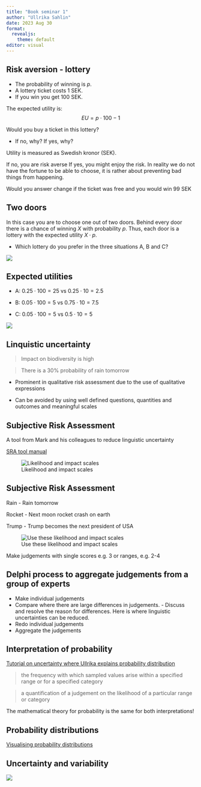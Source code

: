 ```yaml
---
title: "Book seminar 1"
author: "Ullrika Sahlin"
date: 2023 Aug 30
format: 
  revealjs:
    theme: default
editor: visual
---
```


## Risk aversion - lottery

-   The probability of winning is $p$.
-   A lottery ticket costs $1$ SEK.
-   If you win you get $100$ SEK.

The expected utility is: $$ EU = p \cdot 100 - 1 $$

Would you buy a ticket in this lottery? 

- If no, why? If yes, why? 



::: notes
Utility is measured as Swedish kronor (SEK).

If no, you are risk averse If yes, you might enjoy the risk. In reality we do not have the fortune to be able to choose, it is rather about preventing bad things from happening.

Would you answer change if the ticket was free and you would win 99 SEK
:::

## Two doors 

In this case you are to choose one out of two doors. Behind every door there is a chance of winning $X$ with probability $p$. Thus, each door is a lottery with the expected utility $X\cdot p$. 

- Which lottery do you prefer in the three situations A, B and C?

![](../img/beslprob.png)

## Expected utilities

- A: $0.25\cdot 100 = 25$ vs $0.25\cdot 10 = 2.5$

- B: $0.05\cdot 100 = 5$ vs $0.75\cdot 10 = 7.5$

- C: $0.05\cdot 100 = 5$ vs $0.5\cdot 10 = 5$

![](../img/beslprob.png)

## Linquistic uncertainty

> Impact on biodiversity is high 

> There is a 30% probability of rain tomorrow

- Prominent in qualitative risk assessment due to the use of qualitative expressions

- Can be avoided by using well defined questions, quantities and outcomes and meaningful scales

## Subjective Risk Assessment 

A tool from Mark and his colleagues to reduce linguistic uncertainty 

[SRA tool manual](https://cebra.unimelb.edu.au/__data/assets/pdf_file/0007/2488507/SRA3-manual-sra_ver.3_manual.pdf)

![Likelihood and impact scales](../img/aus_standards.png)

## Subjective Risk Assessment

Rain - Rain tomorrow

Rocket - Next moon rocket crash on earth

Trump - Trump becomes the next president of USA


![Use these likelihood and impact scales](../img/aus_standards.png)

Make judgements with single scores e.g. 3 or ranges, e.g. 2-4 


## Delphi process to aggregate judgements from a group of experts

- Make individual judgements
- Compare where there are large differences in judgements. - Discuss and resolve the reason for differences. Here is where linguistic uncertainties can be reduced. 
- Redo individual judgements
- Aggregate the judgements

## Interpretation of probability 

[Tutorial on uncertainty where Ullrika explains probability distribution](https://multimedia.efsa.europa.eu/uncertainty-tutorial/uncertainty-communication/expressions-distribution.html)

> the frequency with which sampled values arise within a specified range or for a specified category

> a quantification of a judgement on the likelihood of a particular range or category


:::{.callout-note}
The mathematical theory for probability is the same for both interpretations!
:::

## Probability distributions 

[Visualising probability distributions](https://multimedia.efsa.europa.eu/uncertainty-tutorial/uncertainty-communication/expressions-distribution.html#communicating-uncertainty-about-a-quantity-of-interest-by-a-probability-distribution)

## Uncertainty and variability 

![](../img/uncvar.png)
